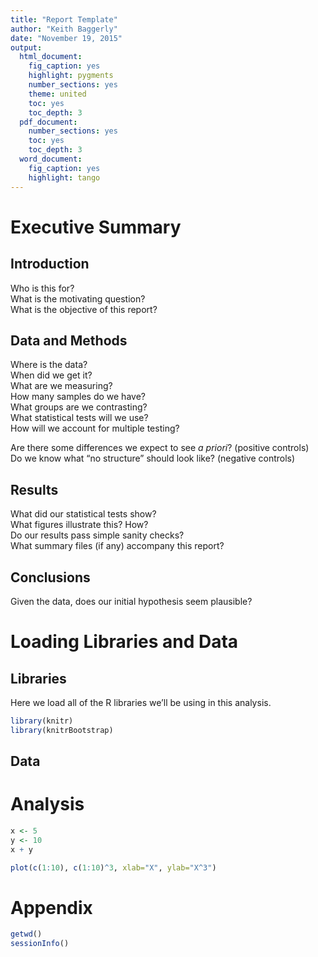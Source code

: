 ```yaml
---
title: "Report Template"
author: "Keith Baggerly"
date: "November 19, 2015"
output:
  html_document:
    fig_caption: yes
    highlight: pygments
    number_sections: yes
    theme: united
    toc: yes
    toc_depth: 3
  pdf_document:
    number_sections: yes
    toc: yes
    toc_depth: 3
  word_document:
    fig_caption: yes
    highlight: tango
---
```


# Executive Summary

## Introduction

Who is this for?  
What is the motivating question?  
What is the objective of this report?  

## Data and Methods

Where is the data?  
When did we get it?  
What are we measuring?  
How many samples do we have?  
What groups are we contrasting?  
What statistical tests will we use?  
How will we account for multiple testing?  

Are there some differences we expect to see _a priori_? (positive controls)  
Do we know what "no structure" should look like? (negative controls)  

## Results

What did our statistical tests show?  
What figures illustrate this? How?  
Do our results pass simple sanity checks?  
What summary files (if any) accompany this report?  

## Conclusions

Given the data, does our initial hypothesis seem plausible?  

# Loading Libraries and Data

## Libraries

Here we load all of the R libraries we'll be using in this analysis.

```r

library(knitr)
library(knitrBootstrap)

```

## Data

# Analysis

```r

x <- 5
y <- 10
x + y

```

```r

plot(c(1:10), c(1:10)^3, xlab="X", ylab="X^3")

```


# Appendix

```r

getwd()
sessionInfo()

```

